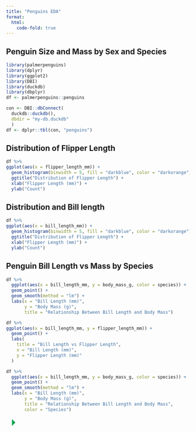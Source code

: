 ```yaml
---
title: "Penguins EDA"
format:
  html:
    code-fold: true
---
```


## Penguin Size and Mass by Sex and Species

```r
library(palmerpenguins)
library(dplyr)
library(ggplot2)
library(DBI)
library(duckdb)
library(dbplyr)
df <- palmerpenguins::penguins
```

```r
con <- DBI::dbConnect(
  duckdb::duckdb(), 
  dbdir = "my-db.duckdb"
  )
df <- dplyr::tbl(con, "penguins")
```

## Distribution of Flipper Length

```r
df %>%
ggplot(aes(x = flipper_length_mm)) +
  geom_histogram(binwidth = 5, fill = "darkblue", color = "darkorange") +
  ggtitle("Distribution of Flipper Length") +
  xlab("Flipper Length (mm)") +
  ylab("Count")
```

## Distribution and Bill length

```r
df %>%
ggplot(aes(x = bill_length_mm)) +
  geom_histogram(binwidth = 5, fill = "darkblue", color = "darkorange") +
  ggtitle("Distribution of Flipper Length") +
  xlab("Flipper Length (mm)") +
  ylab("Count")
```

## Penguin Bill Length vs Mass by Species

```r
df %>%
  ggplot(aes(x = bill_length_mm, y = body_mass_g, color = species)) +
  geom_point() + 
  geom_smooth(method = "lm") +
  labs(x = "Bill Length (mm)", 
       y = "Body Mass (g)", 
       title = "Relationship Between Bill Length and Body Mass")
```

```r
df %>%
ggplot(aes(x = bill_length_mm, y = flipper_length_mm)) +
  geom_point() +
  labs(
    title = "Bill Length vs Flipper Length",
    x = "Bill Length (mm)",
    y = "Flipper Length (mm)"
  )
```

```r
df %>%
  ggplot(aes(x = bill_length_mm, y = body_mass_g, color = species)) +
  geom_point() + 
  geom_smooth(method = "lm") +
  labs(x = "Bill Length (mm)", 
       y = "Body Mass (g)", 
       title = "Relationship Between Bill Length and Body Mass",
       color = "Species")
```

![](data:image/png;base64,iVBORw0KGgoAAAANSUhEUgAAACgAAAAaCAYAAADFTB7LAAAAcElEQVR4Xu3OwQmAQAxE0bClWYCW5N06tM6V2YPg5CjoF/JhLoHAi6iqn9eOefUbqrYvHY0cQDLyAlKRNyARmYA0ZMLRkAlGQyaU72tkAtlim7r/vJqDUDjlKBROOQyFU2icQuMUGqfQuBEaV1XPOwEx96nYACK8+wAAAABJRU5ErkJggg== "Run Current Chunk"){width="40"}
